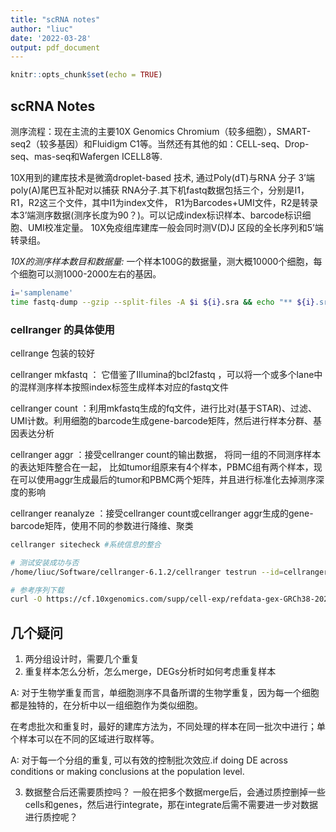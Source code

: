 ```yaml
---
title: "scRNA notes"
author: "liuc"
date: '2022-03-28'
output: pdf_document
---
```


```r
knitr::opts_chunk$set(echo = TRUE)
```

## scRNA Notes

测序流程：现在主流的主要10X Genomics Chromium（较多细胞），SMART-seq2（较多基因）和Fluidigm C1等。当然还有其他的如：CELL-seq、Drop-seq、mas-seq和Wafergen ICELL8等.


10X用到的建库技术是微滴droplet-based 技术, 通过Poly(dT)与RNA 分子 3'端poly(A)尾巴互补配对以捕获 RNA分子.其下机fastq数据包括三个，分别是I1，R1，R2这三个文件，其中I1为index文件，
R1为Barcodes+UMI文件，R2是转录本3'端测序数据(测序长度为90？)。可以记成index标识样本、barcode标识细胞、UMI校准定量。
10X免疫组库建库一般会同时测V(D)J 区段的全长序列和5’端转录组。


*10X的测序样本数目和数据量: *一个样本100G的数据量，测大概10000个细胞，每个细胞可以测1000-2000左右的基因。


```bash

i='samplename'
time fastq-dump --gzip --split-files -A $i ${i}.sra && echo "** ${i}.sra to fastq done **"
```

### cellranger 的具体使用

cellrange 包装的较好

cellranger mkfastq ： 它借鉴了Illumina的bcl2fastq ，可以将一个或多个lane中的混样测序样本按照index标签生成样本对应的fastq文件

cellranger count ：利用mkfastq生成的fq文件，进行比对(基于STAR)、过滤、UMI计数。利用细胞的barcode生成gene-barcode矩阵，然后进行样本分群、基因表达分析

cellranger aggr ：接受cellranger count的输出数据， 将同一组的不同测序样本的表达矩阵整合在一起， 比如tumor组原来有4个样本，PBMC组有两个样本，现在可以使用aggr生成最后的tumor和PBMC两个矩阵，并且进行标准化去掉测序深度的影响

cellranger reanalyze ：接受cellranger count或cellranger aggr生成的gene-barcode矩阵，使用不同的参数进行降维、聚类

```bash

cellranger sitecheck #系统信息的整合

# 测试安装成功与否
/home/liuc/Software/cellranger-6.1.2/cellranger testrun --id=cellranger_test

# 参考序列下载
curl -O https://cf.10xgenomics.com/supp/cell-exp/refdata-gex-GRCh38-2020-A.tar.gz


```



## 几个疑问

1. 两分组设计时，需要几个重复
2. 重复样本怎么分析，怎么merge，DEGs分析时如何考虑重复样本


A: 对于生物学重复而言，单细胞测序不具备所谓的生物学重复，因为每一个细胞都是独特的，在分析中以一组细胞作为类似细胞。

在考虑批次和重复时，最好的建库方法为，不同处理的样本在同一批次中进行；单个样本可以在不同的区域进行取样等。

A: 对于每一个分组的重复, 可以有效的控制批次效应.if doing DE across conditions or making conclusions at the population level.


3. 数据整合后还需要质控吗？
一般在把多个数据merge后，会通过质控删掉一些cells和genes，然后进行integrate，那在integrate后需不需要进一步对数据进行质控呢？






